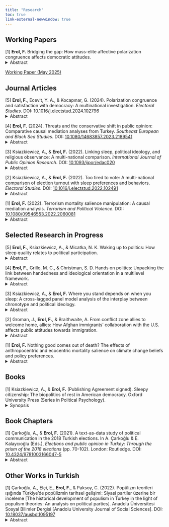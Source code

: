 ```yaml
---
title: "Research"
toc: true 
link-external-newwindow: true
---
```



## Working Papers

[1] **Erol, F.** Bridging the gap: How mass-elite affective polarization congruence affects democratic attitudes.\
<details>
<summary>Abstract</summary>
Scholars have long assumed that alignment between citizens and elites strengthens democratic legitimacy, yet this relationship remains untested for affective polarization. This study introduces the concept of <i>affective polarization congruence</i> (the perceived emotional alignment between citizens and their party's representatives) and tests its causal effects on democratic attitudes through a novel experimental design. In a pre-registered experiment, U.S. partisans received manipulated feedback about whether their representatives' partisan affect exceeded, fell short of, or matched their own. Against theoretical expectations, participants in conditions portraying affective congruence as "healthy democratic responsiveness" showed significantly decreased support for democracy as a system of government. A composite measure combining democratic satisfaction and principled democratic support revealed similar erosion across multiple congruence conditions. These findings challenge conventional wisdom about representation, suggesting citizens may be growing weary of normalizing polarization, regardless of how it is framed. Even "democratically framed" emotional alignment appears to trigger democratic fatigue.
</details>
<a href="https://osf.io/k5y7d">Working Paper (May 2025)</a>

## Journal Articles

[5] **Erol, F.**, Ecevit, Y. A., & Kocapınar, G. (2024). Polarization congruence and satisfaction with democracy: A multinational investigation. <i>Electoral Studies</i>. DOI: <a href="https://doi.org/10.1016/j.electstud.2024.102796">10.1016/j.electstud.2024.102796</a> 
<details>
<summary>Abstract</summary>
The mass-elite congruence in politics is key to a healthy democracy. Existing research uses the match between citizens' ideological positions and those of political elites and parties to assess satisfaction with democracy over time and across countries. However, mass-elite ideological congruence does not necessarily guarantee mass-elite overlap in ideological polarization, the implications of which for democratic satisfaction are little known. Accordingly, our article examines the link between the mass-elite ideological polarization congruence and democratic satisfaction in a multinational context. We reason that when polarized electorates feel let down by their parties' depolarization, these ideologically polarized people would grow frustrated with the disconnected democratic system (seen as ineffective in meeting citizens' expectations and delivering meaningful political alternatives). Then, we find that electorates who do not consider their affiliated parties to be as ideologically polarized as themselves tend to be dissatisfied with the way democracy works in their countries. Our additional inquiries suggest that this democratic dissatisfaction parallels ambivalence in democratic commitment. We also find that the perception of no differences between parties, and affiliation with populist and losing parties amplifies these disappointed polarized electorates’ dissatisfaction with democracy.
</details> <span>&#32;</span>

[4] **Erol, F.** (2024). Threats and the conservative shift in public opinion: Comparative causal mediation analyses from Turkey. <i>Southeast European and Black Sea Studies</i>. DOI: <a href="https://doi.org/10.1080/14683857.2023.2189541">10.1080/14683857.2023.2189541</a> 
<details>
<summary>Abstract</summary>
How do mortality reminders and aroused mortality fear affect people’s conservatism? Threats-politics studies assume that life-threatening dangers, fear of death, and conservatism go together, overlooking the distinction between threat exposure and mortality fear arousal. Further, these studies commonly fixate on the conventional threat of terrorism and predominantly employ samples from Western countries. Complementing past research, I use three survey experiments in Turkey to investigate the relationship between a broad array of threats (terrorism, health risks, moral hazards, and daily thoughts of death’s inevitability), mortality fear induced by the threats, and self-rated conservative orientation in a causal mediation analysis framework, using the terror management theory and non-representative Facebook samples (2018, 2020). The results reveal that the respondents receiving threatening stimuli (particularly terrorism mortality reminder) become less conservative as the mortality fear elevates. The length of mortality priming and the broader study context influence this indirect effect’s significance and replicability.
</details> <span>&#32;</span>

[3] Ksiazkiewicz, A., & **Erol, F.** (2022). Linking sleep, political ideology, and religious observance: A multi-national comparison. <i>International Journal of Public Opinion Research</i>. DOI: <a href="https://doi.org/10.1093/ijpor/edac020">10.1093/ijpor/edac020</a> 
<details>
<summary>Abstract</summary>
Sleep is fundamental to life and essential to one’s health behavior, scholastic achievement, and work performance. Recent years have seen an increase in empirical investigations incorporating sleep research into political science. This study complements existing sleep-politics studies by examining the associations between chronotype (a person’s preferred time to sleep and wake up) and attitudinal and behavioral political outcomes (left–right ideology and social conservatism proxied by religious service attendance). We analyze representative samples from 10 national contexts (Finland, Greece, Ireland, Mexico, the Netherlands, New Zealand, the Philippines, Russia, South Korea, and Switzerland) to test our hypotheses. The results demonstrate that morning chronotype has significant links with political conservatism in six national contexts depending on model specification (most robustly in Switzerland). Unexpectedly, the morning chronotype may have links to liberalism in three other countries depending on model specification (most robustly in Russia). The results for religious observance are more uniform, indicating a link between morningness and greater religious observance across all cases in many specifications (excepting a reversed relationship in New Zealand in some models). Urbanization, seasonal effects, geographical characteristics, and religious denominations are explored as potential confounders.
</details> <span>&#32;</span>

[2] Ksiazkiewicz, A., & **Erol, F.** (2022). Too tired to vote: A multi-national comparison of election turnout with sleep preferences and behaviors. <i>Electoral Studies</i>. DOI: <a href="https://doi.org/10.1016/j.electstud.2022.102491">10.1016/j.electstud.2022.102491</a> 
<details>
<summary>Abstract</summary>
Receiving a healthy amount of sleep is essential to one's quality of life. Both sleep-wake timing preferences (chronotype) and sleep duration are implicated in health, academic achievement, and workplace performance. This study complements the existing sleep–politics literature by examining the associations between sleep duration, chronotype, and turnout with a representative cross-national survey dataset from nine national contexts. Our analyses demonstrate that greater sleep duration is non-linearly related to higher turnout; those who sleep too little or too much are less likely to vote. The results also show that morning chronotype is associated with higher turnout, but controlling for religiosity attenuates this relationship. We argue that healthy sleep duration and chronotype lay at the intersection of the socioeconomic and psychological resources necessary to participate in elections.
</details> <span>&#32;</span>

[1] **Erol, F.** (2022). Terrorism mortality salience manipulation: A causal mediation analysis. <i>Terrorism and Political Violence</i>. DOI: <a href="https://doi.org/10.1080/09546553.2022.2060081">10.1080/09546553.2022.2060081</a> 
<details>
<summary>Abstract</summary>
Building upon past findings on terrorism and individual-level politically conservative self-identification, I evaluate the effect of terrorism mortality reminders on conservative self-placement with three survey experiments, using non-representative Facebook samples in Turkey (2018, 2020). The scant existing experimental findings outside the usual Northwestern European and North American environment make it difficult to assess how the context (e.g., the longevity and diversity of terrorism problems in a country) can explain the alignment between terrorism threats and conservatism. In non-Western areas such as Turkey, with various types of terrorism over time, the link between terrorism threat and conservatism may remain uniform. However, the fear of death in a terrorist attack elicited by the terrorism mortality salience would create psychological strain and make individuals suppress terrorism-related death-thoughts by moving away from conservatism, reminding them of the human body’s vulnerability to threats and igniting fearfulness. Using the Terror Management Theory perspective, this study explored the causal mechanism running from terrorism mortality reminder to terrorism mortality fear to conservative self-identification. In all three studies, conservatism decreased when the respondents felt fearful of terrorism mortality and the treated respondents became more conservative if the terrorism mortality fear was kept at its average value (as a covariate).
</details>
   
   
## Selected Research in Progress

[5] **Erol, F.**, Ksiazkiewicz, A., & Micatka, N. K. Waking up to politics: How sleep quality relates to political participation.
<details>
<summary>Abstract</summary>
Getting restful sleep is essential to people’s academic achievement, cognitive functioning, life satisfaction, mental and physical health, pro-sociality, and vigilance. Our study translates these insights for political science by examining the relationship of sleep quality with turnout and non-electoral participation across the fourteen countries in four major datasets. Using a multilevel approach, we find that getting good sleep is strongly linked with a higher likelihood of turnout, with sizeable effects. Conversely, we find that poor sleep quality motivates greater non-electoral political participation. Additional analyses contrast past work on sleep quantity and indicate greater relative explanatory power for sleep quality over quantity on turnout. We also find that these results are robust to asynchronous timing between sleep quality and civic participation measures.  We argue that creating societies where high-quality sleep is accessible to the public is vital to the sustainability of democratic regimes. 
</details> <span>&#32;</span>

[4] **Erol, F.**, Grillo, M. C., & Christman, S. D. Hands on politics: Unpacking the link between handedness and ideological orientation in a multilevel framework.
<details>
<summary>Abstract</summary>
We examine the relationship between handedness and ideological orientation using comprehensive cross-national panel data from 19 European countries in a multilevel framework through two complementary theoretical frameworks: motivated social cognition and cognitive inflexibility. Our findings reveal a robust association between self-reported right-hand dominance and conservative political orientation, with effect sizes comparable to established personality predictors like <i>Openness</i>. More intriguingly, we uncover a U-shaped relationship between consistent handedness (measured via grip strength asymmetry) and ideological extremism, suggesting that individuals with pronounced hand dominance—whether left or right—exhibit greater propensity toward extreme political positions. This pattern supports theories linking cognitive inflexibility to authoritarianism across the ideological spectrum.
Additional analyses reveal important conditional effects: the handedness-ideology relationship is moderated by <i>Conscientiousness</i>, with highly conscientious individuals showing stronger rightward shifts when right-hand dominant. Gender also conditions the extremism relationship, with women displaying greater sensitivity to handedness effects. These results provide the first large-scale, cross-national evidence that biological asymmetries may systematically relate to political cognition. Our findings suggest that embodied cognition theories merit serious consideration in political psychology. The study advances understanding of how fundamental neurobiological differences might contribute to political polarization and ideological sorting in democratic societies.
</details> <span>&#32;</span>

[3] Ksiazkiewicz, A., & **Erol, F.** Where you stand depends on when you sleep: A cross-lagged panel model analysis of the interplay between chronotype and political ideology. 
<details>
<summary>Abstract</summary>
Chronotype (preferred sleep/wake schedule) influences various life outcomes. Recent studies associate morning types with political conservatism across several democracies, but the causality between chronotype and ideology remains unclear. We examine four theoretical possibilities: chronotype predisposes people toward certain political beliefs; political ideologies shape sleep-wake preferences; shared genetic characteristics influence both; or reciprocal causation exists between them. Using cross-lagged panel model analysis with the Add Health dataset, we test these causal pathways. Our results support a unidirectional influence: chronotype significantly predicts political ideology during the transition from adolescence to adulthood. Specifically, morning-type individuals tend to develop more conservative self-identification over time. We find no evidence for reverse causality (ideology predicting chronotype), genetic confounding, or reciprocal causation. These findings highlight the importance of biological rhythms in shaping political belief systems, though they should be replicated in other longitudinal studies and experimental research.
</details> <span>&#32;</span>

[2] Groman, J., **Erol, F.**, & Braithwaite, A. From conflict zone allies to welcome home, allies: How Afghan immigrants’ collaboration with the U.S. affects public attitudes towards immigration.
<details>
<summary>Abstract</summary>
Our research examines how combining past and potential future contributions to the host country would affect public attitudes toward immigration, using Afghan immigrants’ eligibility for U.S. Special Immigrant Visas as a case study. Our theoretical framework draws on deservingness perception to explain potential mechanisms for reducing anti-immigrant sentiment. Through two experimental designs - a vignette experiment, manipulating temporal framing in recommendation letters, and a conjoint experiment, randomizing immigrant attributes - we test whether highlighting both past service and future contribution potential would influence American citizens’ immigration attitudes and admission decisions. The vignette experiment finds significant changes in aggregate attitudes and affect across experimental conditions. Further, the effects in the vignette experiment are moderated by local immigration context and conceptions of national identity and party identification. The conjoint experiment reveals that emphasizing both past and future contributions strengthens admission prioritization in forced-choice comparisons but does not boost absolute admission ratings. Our results contribute to understanding how temporal perspectives might shape immigration attitudes and carry implications for policy communication and immigrant admission processes.
</details> <span>&#32;</span>

[1] **Erol, F.** Nothing good comes out of death? The effects of anthropocentric and ecocentric mortality salience on climate change beliefs and policy preferences.
<details>
<summary>Abstract</summary>
While extensive research has examined how threats relate to ideological orientation, little is known about whether mortality reminders, particularly regarding future generations, influence climate change beliefs and environmental policy preferences. This study investigates how different forms of mortality salience would impact environmental attitudes through online survey experiments with multiple non-random samples in the US. Using a between-subjects design, the research examines three distinct mortality primes compared to a control condition with no experimental priming: (i) reminder of one's own mortality alone, (ii) a reminder of one's mortality combined with the extinction of future generations on an uninhabitable planet, or (iii) a reminder of one's mortality coupled with assured symbolic immortality through future generations. The key question is whether environmental attitudes shift when individuals contemplate not only their own death but also the potential loss of their ideational and genetic continuity through Earth's deterioration. The study later measures participants' views on climate change evidence, perceived threats, policy preferences, and information-seeking behaviors. Preliminary findings from a student sample reveal that symbolic immortality priming significantly and substantially enhances environmental engagement (e.g., information-seeking and talking about climate change and pro-environmental sacrifice willingness), even after covariate and multiple comparisons adjustment. By uncovering how existential fears and hopes drive climate attitudes, this research offers critical insights for more effective messaging, policy interventions, and public engagement in addressing global environmental challenges.
</details> 

## Books

[1] Ksiazkiewicz, A., & **Erol, F.** (Publishing Agreement signed). Sleepy citizenship: The biopolitics of rest in American democracy. Oxford University Press (Series in Political Psychology).
<details>
<summary>Synopsis</summary>
This book project argues that sleep represents an overlooked but critical resource in democratic life, comparable to money, time, and civic skills in determining who participates in politics and how they form political beliefs. The research investigates how America's widespread sleep crisis may have profound consequences for democratic participation and political polarization, operating through multiple pathways where sleep-deprived citizens potentially lack the cognitive capacity for effective political engagement while individual sleep preferences systematically relate to ideological orientation. The study examines how morning types, who align with society's 9-to-5 schedule, appear more likely to hold conservative attitudes that support existing systems, while evening types experience temporal displacement that may foster more liberal, change-oriented politics. The democratic implications are significant as sleep inequality mirrors and amplifies existing social disparities, creating compounding disadvantages where already marginalized communities face additional barriers to political participation through declining sleep quality and quantity, representing a new dimension of political inequality that has received little scholarly attention. The research employs multi-level analyses, experimental interventions, twin studies, panel data analyses, and original representative cross-sectional surveys with comprehensive measures of chronotype, sleep quality, quantity, health indicators, and political attitudes covering ideology, polarization, and civic participation to establish causal direction, spanning from aggregate electoral patterns to individual political development and demonstrating how sleep deficits relate to reduced democratic engagement while chronotype aligns with ideological formation from adolescence through adulthood. The final chapters explore policy solutions, examining how workplace reforms, extended voting access, and public health interventions could strengthen democratic participation by addressing sleep inequality, ultimately introducing chronobiology to political science and opening new frontiers for understanding how biological rhythms and social institutions interact to shape democratic citizenship in contemporary America.
</details> 


## Book Chapters

[1] Çarkoğlu, A., & **Erol, F.** (2021). A text-as-data study of political communication in the 2018 Turkish elections. In A. Çarkoğlu &  E. Kalaycıoğlu (Eds.), <i>Elections and public opinion in Turkey: Through the prism of the 2018 elections</i> (pp. 70-102). London: Routledge. DOI: <a href="https://doi.org/10.4324/9781003166047-5">10.4324/9781003166047-5</a> 
<details>
<summary>Abstract</summary>
Which parties use simple language in their election manifestoes, and do simple election documents resonate with voters’ most pressing problems? This chapter displays the alignment between the political parties' wordings in the election documents and citizens’ responses concerning Turkey's most pressing issues. Theoretically, it is expected that parties with populist leanings are more likely to simplify their election documents to appeal to a broader public. In turn, voters should perceive and process more straightforward election documents to have an idea of what are the country's problems. As a way forward, we find the 2018 Turkish elections puzzling because there are two electoral alliances with populist entitlements to the people and the nation, the People's Alliance by AKP and MHP, and the Nation Alliance by CHP, IYIP, and SP. We evaluate whether political parties' endeavors to stand for the people/nation have any implications for Turkish election manifestoes’ and voters’ language, precisely the level of sophistication in argumentation and the ability to communicate the arguments. To this end, our research presents a measure of complexity and communication to assess the language of parties' election documents and voters’ open-ended survey responses before the 2018 presidential and parliamentary elections. Our results show that most of the political parties borrow wordings from each other's manifestoes. Besides, partisans carefully check what other partisan citizens say or do not say when naming the country's problems. We observe that the easier readability of a party's manifesto affects a party's access to a broader audience to define the most critical issues during the campaign period. The findings lead to a greater understanding of mass-elite linkages during election campaigns and have significant consequences for the future analyses of manifesto and survey data.
</details> 

## Other Works in Turkish

[1] Çarkoğlu, A., Elçi, E., **Erol, F.**, & Paksoy, C. (2022). Popülizm teorileri ışığında Türkiye’de popülizmin tarihsel gelişimi: Siyasi partiler üzerine bir inceleme [The historical development of populism in Turkey in the light of populism theories: An analysis on political parties]. Anadolu Üniversitesi Sosyal Bilimler Dergisi [Anadolu University Journal of Social Sciences]. DOI: <a href="https://doi.org/10.18037/ausbd.1095197">10.18037/ausbd.1095197</a>
<details>
<summary>Abstract</summary>
This study examines how political parties in Turkey have embraced populism from the late Ottoman Empire to present day, challenging the notion that populism belongs to any single party or ideology. Through comparative historical analysis, we trace three key dimensions of populism—people-centrism, anti-elitism, and appeals to popular will—across Turkey's political spectrum. Our research reveals that Russian populism (Narodism) initially inspired late 19th-century Ottoman intellectuals, particularly the Committee of Union and Progress, who cultivated peasant populism in Turkey. The founders of the Turkish Republic later institutionalized these ideas through the Republican People's Party (CHP), making populism a defining feature of Turkish politics that persisted through democratic transition.
Different political traditions have defined "the people" distinctly: center-right parties like the Democratic Party emphasized "people as sovereigns," the CHP in the 1970s focused on "common people" oppressed by economic elites, while Milli Görüş parties promoted "people as Islamic nation." The AK Party has synthesized these approaches, positioning itself as defender of Turkey's authentic people and oppressed Muslims globally. Elite definitions have similarly evolved based on parties' ideological positions and power status—from economic exploiters to civil-military bureaucracy to foreign powers and domestic collaborators. This historical pervasiveness across the ideological spectrum suggests that populist turns can emerge from various political crises, offering insights for understanding populism beyond Western European contexts and enriching comparative populism literature.
</details> 

<!-- Google tag (gtag.js) -->
<script async src="https://www.googletagmanager.com/gtag/js?id=G-C9REN6Q65E"></script>
<script>
  window.dataLayer = window.dataLayer || [];
  function gtag(){dataLayer.push(arguments);}
  gtag('js', new Date());

  gtag('config', 'G-C9REN6Q65E');
</script>
